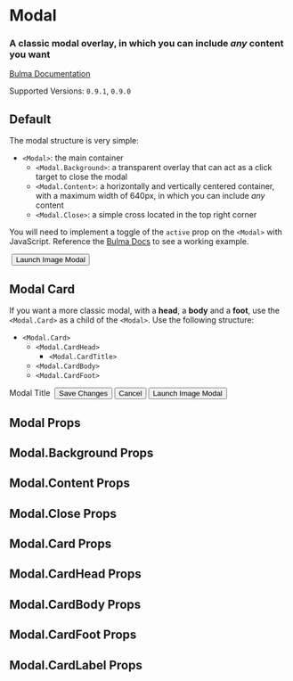 

<Meta title="Components/Modal" component={Modal} />

# Modal

### A classic **modal** overlay, in which you can include *any* content you want

[Bulma Documentation](https://bulma.io/documentation/components/modal/)

Supported Versions: `0.9.1`, `0.9.0`

## Default

The modal structure is very simple:

- `<Modal>`: the main container
  - `<Modal.Background>`: a transparent overlay that can act as a click target to close the modal
  - `<Modal.Content>`: a horizontally and vertically centered container, with a maximum width of 640px, in which you can include *any* content
  - `<Modal.Close>`: a simple cross located in the top right corner

You will need to implement a toggle of the `active` prop on the `<Modal>` with JavaScript. Reference the [Bulma Docs](https://bulma.io/documentation/components/modal/) to see a working example.

<Canvas>
  <Story name="Default">
    <React.Fragment>
      <Modal>
        <Modal.Background />
        <Modal.Content>
          <Image ratio="4by3">
            <Image.Content src="https://bulma.io/images/placeholders/1280x960.png" />
          </Image>
        </Modal.Content>
        <Modal.Close size="large" />
      </Modal>
      <Button color="primary">Launch Image Modal</Button>
    </React.Fragment>
  </Story>
</Canvas>

## Modal Card

If you want a more classic modal, with a **head**, a **body** and a **foot**, use the `<Modal.Card>` as a child of the `<Modal>`. Use the following structure:

- `<Modal.Card>`
  - `<Modal.CardHead>`
    - `<Modal.CardTitle>`
  - `<Modal.CardBody>`
  - `<Modal.CardFoot>`

<Canvas>
  <Story name="Modal Card">
    <React.Fragment>
      <Modal>
        <Modal.Background />
        <Modal.Card>
          <Modal.CardHead>
            <Modal.CardTitle>Modal Title</Modal.CardTitle>
            <Delete />
          </Modal.CardHead>
          <Modal.CardBody>
            <Image ratio="4by3">
              <Image.Content src="https://bulma.io/images/placeholders/1280x960.png" />
            </Image>
          </Modal.CardBody>
          <Modal.CardFoot>
            <Button color="success">Save Changes</Button>
            <Button>Cancel</Button>
          </Modal.CardFoot>
        </Modal.Card>
      </Modal>
      <Button color="primary">Launch Image Modal</Button>
    </React.Fragment>
  </Story>
</Canvas>

## Modal Props

<ArgsTable of={Modal} />

## Modal.Background Props

<ArgsTable of={Modal.Background} />

## Modal.Content Props

<ArgsTable of={Modal.Content} />

## Modal.Close Props

<ArgsTable of={Modal.Close} />

## Modal.Card Props

<ArgsTable of={Modal.Card} />

## Modal.CardHead Props

<ArgsTable of={Modal.CardHead} />

## Modal.CardBody Props

<ArgsTable of={Modal.CardBody} />

## Modal.CardFoot Props

<ArgsTable of={Modal.CardFoot} />

## Modal.CardLabel Props

<ArgsTable of={Modal.CardLabel} />
